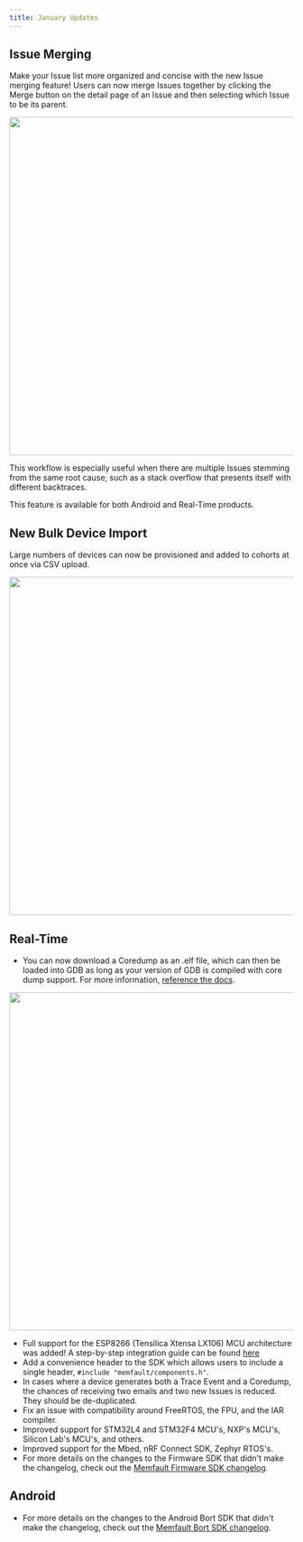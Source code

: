 ```yaml
---
title: January Updates
---
```


## Issue Merging

Make your Issue list more organized and concise with the new Issue merging feature! Users can now merge Issues together by clicking the Merge button on the detail page of an Issue and then selecting which Issue to be its parent.

<p align="center">
  <img width="600" src="/img/blog/2021-01-31-issue-merging.gif" />
</p>
This workflow is especially useful when there are multiple Issues stemming from the
same root cause, such as a stack overflow that presents itself with different backtraces.

This feature is available for both Android and Real-Time products.

<!-- truncate -->

## New Bulk Device Import

Large numbers of devices can now be provisioned and added to cohorts at once via CSV upload.

<p align="center">
  <img width="600" src="/img/blog/2021-01-31-device-csv-upload.gif" />
</p>

## Real-Time

- You can now download a Coredump as an .elf file, which can then be loaded into GDB as long as your version of GDB is compiled with core dump support. For more information, [reference the docs](https://mflt.io/coredump-elf-with-gdb).

<p align="center">
  <img width="600" src="/img/blog/2021-01-31-download-coredump.png" />
</p>

- Full support for the ESP8266 (Tensilica Xtensa LX106) MCU architecture was added! A step-by-step integration guide can be found [here](https://mflt.io/esp8266-tutorial)
- Add a convenience header to the SDK which allows users to include a single header, `#include "memfault/components.h"`.
- In cases where a device generates both a Trace Event and a Coredump, the chances of receiving two emails and two new Issues is reduced. They should be de-duplicated.
- Fix an issue with compatibility around FreeRTOS, the FPU, and the IAR compiler.
- Improved support for STM32L4 and STM32F4 MCU's, NXP's MCU's, Silicon Lab's MCU's, and others.
- Improved support for the Mbed, nRF Connect SDK, Zephyr RTOS's.
- For more details on the changes to the Firmware SDK that didn't make the
  changelog, check out the
  [Memfault Firmware SDK changelog](https://github.com/memfault/memfault-firmware-sdk/blob/master/CHANGES.md).

## Android

- For more details on the changes to the Android Bort SDK that didn't make the
  changelog, check out the
  [Memfault Bort SDK changelog](https://github.com/memfault/bort/blob/master/CHANGELOG.md).
